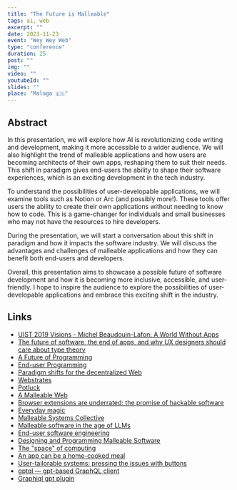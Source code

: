 ```yaml
---
title: "The Future is Malleable"
tags: ai, web
excerpt: ""
date: 2023-11-23
event: "Wey Wey Web"
type: "conference"
duration: 25
post: ""
img: ""
video: ""
youtubeId: ""
slides: ""
place: "Malaga 🇪🇸"
---
```


## Abstract

In this presentation, we will explore how AI is revolutionizing code writing and
development, making it more accessible to a wider audience. We will also
highlight the trend of malleable applications and how users are becoming
architects of their own apps, reshaping them to suit their needs. This shift in
paradigm gives end-users the ability to shape their software experiences, which
is an exciting development in the tech industry.

To understand the possibilities of user-developable applications, we will
examine tools such as Notion or Arc (and possibly more!). These tools offer
users the ability to create their own applications without needing to know how
to code. This is a game-changer for individuals and small businesses who may not
have the resources to hire developers.

During the presentation, we will start a conversation about this shift in
paradigm and how it impacts the software industry. We will discuss the
advantages and challenges of malleable applications and how they can benefit
both end-users and developers.

Overall, this presentation aims to showcase a possible future of software
development and how it is becoming more inclusive, accessible, and
user-friendly. I hope to inspire the audience to explore the possibilities of
user-developable applications and embrace this exciting shift in the industry.

## Links

- [UIST 2019 Visions - Michel Beaudouin-Lafon: A World Without Apps](https://www.youtube.com/watch?v=ntaudUum06E)
- [The future of software, the end of apps, and why UX designers should care about type theory](https://pchiusano.github.io/2013-05-22/future-of-software.html)
- [A Future of Programming](https://stefan-lesser.com/2019/12/24/a-future-of-programming/)
- [End-user Programming](https://www.inkandswitch.com/end-user-programming/)
- [Paradigm shifts for the decentralized Web](https://ruben.verborgh.org/blog/2017/12/20/paradigm-shifts-for-the-decentralized-web/#apps-become-views)
- [Webstrates](https://webstrates.net/)
- [Potluck](https://www.inkandswitch.com/potluck/)
- [A Malleable Web](https://oio.land/the-malleable-web)
- [Browser extensions are underrated: the promise of hackable software](https://www.geoffreylitt.com/2019/07/29/browser-extensions.html)
- [Everyday magic](https://joinreboot.org/p/everyday-magic)
- [Malleable Systems Collective](https://malleable.systems/catalog/)
- [Malleable software in the age of LLMs](https://www.geoffreylitt.com/2023/03/25/llm-end-user-programming.html)
- [End-user software engineering](https://web.media.mit.edu/~lieber/Publications/End-User-Software-Engineering.pdf)
- [Designing and Programming Malleable Software](https://theses.hal.science/tel-02612943/preview/80338_TCHERNAVSKIJ_2019_diffusion.pdf)
- [The "space" of computing](https://www.youtube.com/watch?v=nVFS85Zx6uw)
- [An app can be a home-cooked meal](https://www.robinsloan.com/notes/home-cooked-app/)
- [User-tailorable systems: pressing the issues with buttons](https://dl.acm.org/doi/abs/10.1145/97243.97271)
- [gptql — gpt-based GraphQL client](https://github.com/beerose/gptql)
- [Graphiql gpt plugin](https://github.com/beerose/graphiql-gpt-plugin)
